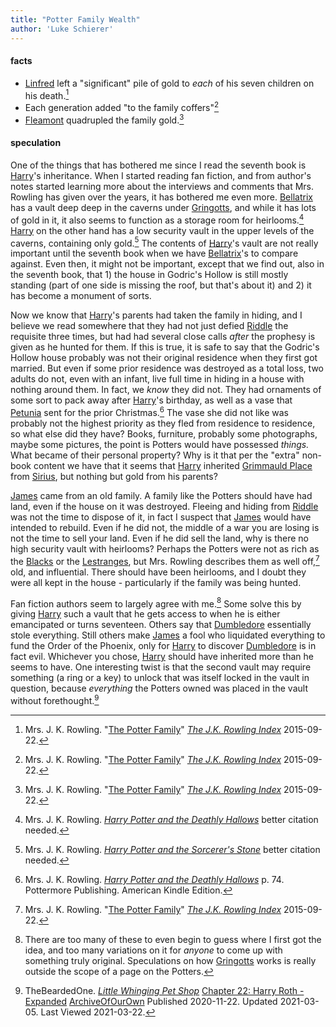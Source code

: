 ```yaml
---
title: "Potter Family Wealth"
author: 'Luke Schierer'
---
```


#### facts

* [Linfred] left a "significant" pile of gold to *each* of his seven children on his death.[^221121-2]
* Each generation added "to the family coffers"[^221121-3]
* [Fleamont] quadrupled the family gold.[^221121-4]

[^221121-2]: Mrs. J. K. Rowling.
    "[The Potter Family](https://www.rowlingindex.org/work/pmpfam/)"
    _[The J.K. Rowling Index](https://www.rowlingindex.org)_ 2015-09-22.

[^221121-3]: Mrs. J. K. Rowling.
    "[The Potter Family](https://www.rowlingindex.org/work/pmpfam/)"
    _[The J.K. Rowling Index](https://www.rowlingindex.org)_ 2015-09-22.

[^221121-4]: Mrs. J. K. Rowling.
    "[The Potter Family](https://www.rowlingindex.org/work/pmpfam/)"
    _[The J.K. Rowling Index](https://www.rowlingindex.org)_ 2015-09-22.

#### speculation

One of the things that has bothered me since I read the seventh book is
[Harry][]'s inheritance.  When I started reading fan fiction, and from author's
notes started learning more about the interviews and comments that Mrs. Rowling
has given over the years, it has bothered me even more.  [Bellatrix][] has a
vault deep deep in the caverns under [Gringotts], and while it has lots of gold
in it, it also seems to function as a storage room for heirlooms.[^200725-1]
[Harry][] on the other hand has a low security vault in the upper levels of the
caverns, containing only gold.[^200725-2]  The contents of [Harry]'s vault are
not really important until the seventh book when we have [Bellatrix][]'s to
compare against.  Even then, it might not be important, except that we find
out, also in the seventh book, that 1) the house in Godric's Hollow is still
mostly standing (part of one side is missing the roof, but that's about it) and
2) it has become a monument of sorts.

[Harry]: <../harry_james/>

[Bellatrix]: <../../black/bellatrix>

Now we know that [Harry][]'s parents had taken the family in hiding, and I
believe we read somewhere that they had not just defied [Riddle][] the
requisite three times, but had had several close calls *after* the prophesy is
given as he hunted for them. If this is true, it is safe to say that the
Godric's Hollow house probably was not their original residence when they first
got married.  But even if some prior residence was destroyed as a total loss, two
adults do not, even with an infant, live full time in hiding in a house with
nothing around them.  In fact, we *know* they did not. They had ornaments of
some sort to pack away after [Harry][]'s birthday, as well as a vase that
[Petunia][] sent for the prior Christmas.[^210902-1]  The vase she did not like
was probably not the highest priority as they fled from residence to residence,
so what else did they have?  Books, furniture, probably some photographs, maybe
some pictures, the point is Potters would have possessed *things.*  What became
of their personal property?  Why is it that per the "extra" non-book content we
have that it seems that [Harry][] inherited [Grimmauld Place] from [Sirius][],
but nothing but gold from his parents?

[Grimmauld Place]: <../../../grimmauld_place/>

[Riddle]: <../../riddle/tom_marvolo>

[Petunia]: <../../evans/petunia>

[Sirius]: <../../black/sirius_iii>

[James][] came from an old family.  A family like the Potters should have had
land, even if the house on it was destroyed.  Fleeing and hiding from
[Riddle][] was not the time to dispose of it, in fact I suspect that [James][]
would have intended to rebuild.  Even if he did not, the middle of a war you
are losing is not the time to sell your land.  Even if he did sell the land,
why is there no high security vault with heirlooms?  Perhaps the Potters were
not as rich as the [Blacks][] or the [Lestranges][], but Mrs. Rowling describes
them as well off,[^221129-1] old, and influential.  There should have been
heirlooms, and I doubt they were all kept in the house - particularly if the
family was being hunted.

[James]: <..//james/>

[Blacks]: <../../black/>

[Lestranges]: <../../lestrange/>

Fan fiction authors seem to largely agree with me.[^211117-1]  Some solve this
by giving [Harry][] such a vault that he gets access to when he is either
emancipated or turns seventeen.  Others say that [Dumbledore][] essentially
stole everything.  Still others make [James][] a fool who liquidated everything
to fund the Order of the Phoenix, only for [Harry][] to discover [Dumbledore][]
is in fact evil.  Whichever you chose, [Harry][] should have inherited more
than he seems to have. One interesting twist is that the second vault may
require something (a ring or a key) to unlock that was itself locked in the
vault in question, because *everything* the Potters owned was placed in the
vault without forethought.[^210322-1]

[Harry Potter and the Deathly Hallows]: https://www.goodreads.com/book/show/136251.Harry_Potter_and_the_Deathly_Hallows

[^210902-1]: Mrs. J. K. Rowling.
_[Harry Potter and the Deathly Hallows]_
p. 74. Pottermore Publishing. American Kindle Edition.

[^221129-1]: Mrs. J. K. Rowling.
"[The Potter Family](https://www.rowlingindex.org/work/pmpfam/)"
_[The J.K. Rowling Index](https://www.rowlingindex.org)_ 2015-09-22.

[^211117-1]: There are too many of these to even begin to guess where I first
    got the idea, and too many variations on it for *anyone* to come up with
    something truly original.  Speculations on how [Gringotts][] works is
    really outside the scope of a page on the Potters.

[Linfred]: <../linfred/>

[Fleamont]: <../fleamont/>

[Dumbledore]: <../../dumbledore/albus_percival_wulfric_brian/>

[Gringotts]: <../../../gringotts/>

[Harry Potter and the Sorcerer's Stone]: https://www.goodreads.com/book/show/3.Harry_Potter_and_the_Sorcerer_s_Stone

[^210618-7]: Mrs. J. K. Rowling.
    _[Harry Potter and the Sorcerer's Stone]_
    p. 131. Pottermore Limited. American Kindle Edition.

[^210618-8]: Mrs. J. K. Rowling.
    _[Harry Potter and the Sorcerer's Stone]_
    p. 49. Pottermore Limited. American Kindle Edition.

[^210517-11]: Mrs. J. K. Rowling. _Harry Potter and the Order of the Phoenix_
    better citation needed.

[^210517-10]: Mrs. J. K. Rowling. _Harry Potter and the Prisoner of Azkaban_
    better citation needed.

[^210517-9]: Mrs. J. K. Rowling. _Harry Potter and the Prisoner of Azkaban_
    better citation needed. Regardless of citation, the general idea is that if
    it is not taught until during or after seventh year, and even then many
    adults fail …

[^210517-8]: One work suggesting that Harry has been squashed:
    * FMPtrumpets.
      _[How is this My Life?](https://archiveofourown.org/works/31033985)
      [Archive of Our Own](https://archiveofourown.org/)
      Published: 2021-05-02 Updated: 2021-05-16 Last Viewed: 2021-05-17

[^210517-7]: Mrs. J. K. Rowling. _Harry Potter and the Order of the Phoenix_
    Better citation needed.

[^200710-1]: Mrs. J. K. Rowling.
    _Harry Potter and the Order of the Phoenix_
    Kindle Locations 9456-9457. Pottermore Limited. American Kindle Edition.

[^200710-2]: Mrs. J. K. Rowling.
    _[Harry Potter and the Sorcerer's Stone]_
    p. 208. Pottermore Limited. American Kindle Edition.

[^210322-1]: TheBeardedOne.
    _[Little Whinging Pet Shop](https://archiveofourown.org/works/27669059)_
    [Chapter 22: Harry Roth - Expanded](https://archiveofourown.org/works/27669059/chapters/73491705)
    [ArchiveOfOurOwn](https://archiveofourown.org) Published 2020-11-22. Updated 2021-03-05. Last Viewed 2021-03-22.

[^200710-3]: Tom Kristal.
    _[Prongs Final Prank](https://www.fanfiction.net/s/4279550/1/Prongs-Final-Prank)_
    [FanFiction by FictionPress](https://www.fanfiction.net/) Published 2008-03-26.
    Last Viewed 2020-07-10.

[^200602-1]: Mrs. J. K. Rowling. _Harry Potter and the Philosopher's Stone_
    Location 1527 of 3996.

[^200527-1]: ivybelle.  _Don't Touch Me_,
    [Archive of Our Own](https://archiveofourown.org/) last viewed 2020-05-27.

[^200725-1]:  Mrs. J. K. Rowling. _[Harry Potter and the Deathly Hallows]_ better citation needed.

[^200725-2]: Mrs. J. K. Rowling. _[Harry Potter and the Sorcerer's Stone]_ better citation needed.

[^210304-7]: Mrs. J. K. Rowling. _Harry Potter and the Half-Blood Prince_ pp. 85-86. Pottermore Publishing. American Kindle Edition.

